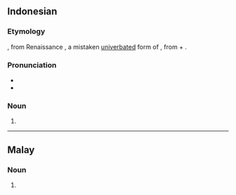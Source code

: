 {{also|ènsiklopèdia}}
==Indonesian==

===Etymology===
{{PIE root|id|peh₂w}}
{{lbor|id|NL.|encyclopaedia|t=general education}}, from Renaissance {{der|id|grc|ἐγκυκλοπαιδεία|t=education in the circle of arts and sciences}}, a mistaken [[univerbation|univerbated]] form of {{der|id|grc-koi|ἐγκύκλιος παιδείᾱ|t=education in the circle of arts and sciences}}, from {{m|grc|ἐγκύκλιος|t=circular}} + {{m|grc|παιδείᾱ|t=child-rearing, education}}.

===Pronunciation===
* {{IPA|id|[ensɪkloˈpedia̯]}}
* {{hyphenation|id|én|sik|lo|pé|dia}}

===Noun===
{{id-noun}}

# {{l|en|encyclopedia}}

----

==Malay==

===Noun===
{{ms-noun|j=اينسيکلوڤيديا}}

# {{l|en|encyclopedia}}
